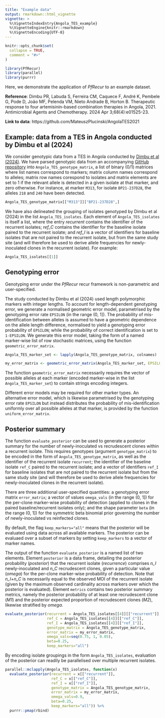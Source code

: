 ```yaml
---
title: "Example data"
output: rmarkdown::html_vignette
vignette: >
  %\VignetteIndexEntry{Angola_TES_example}
  %\VignetteEngine{knitr::rmarkdown}
  %\VignetteEncoding{UTF-8}
---
```


```r
knitr::opts_chunk$set(
  collapse = TRUE,
  comment = "#>"
)
```

```r
library(PfRecur)
library(parallel)
library(purrr)
```

Here, we demonstrate the application of *PfRecur* to an example dataset.

**Reference**: Dimbu PR, Labuda S, Ferreira CM, Caquece F, André K, Pembele G, Pode D, João MF, Pelenda VM, Nieto Andrade B, Horton B. Therapeutic response to four artemisinin-based combination therapies in Angola, 2021. Antimicrobial Agents and Chemotherapy. 2024 Apr 3;68(4):e01525-23.

**Link to data**: https://github.com/MateuszPlucinski/AngolaTES2021


## Example: data from a TES in Angola conducted by Dimbu et al (2024)

We consider genotypic data from a TES in Angola conducted by [Dimbu et al (2024)](https://doi.org/10.1128/aac.01525-23). We have parsed genotypic data from an accompanying [GitHub repository](https://github.com/MateuszPlucinski/AngolaTES2021) into `Angola_TES_genotype_matrix`, a list of binary (0/1) matrices where list names correspond to markers; matrix column names correspond to alleles; matrix row names corespond to isolates and matrix elements are set to 1 if the relevant allele is detected in a given isolate at that marker, and zero otherwise. For instance, at marker `M313`, for isolate `BP21-237D28`, the alleles `218` and `240` have been detected.

```r
Angola_TES_genotype_matrix[["M313"]]["BP21-237D28",]
```

We have also delineated the grouping of isolates genotyped by Dimbu et al (2024) in the list `Angola_TES_isolates`. Each element of `Angola_TES_isolates` is itself a list, where the entry *recurrent* contains the identifier of the recurrent isolates; *ref_C* contains the identifier for the baseline isolate paired to the recurrent isolate; and *ref_I* is a vector of identifiers for baseline isolates that are not paired to the recurrent isolate, but from the same study site (and will therefore be used to derive allele frequencies for newly-inoculated clones in the recurrent isolate). For example:

```r
Angola_TES_isolates[[1]]
```

## Genotyping error

Genotyping error under the *PfRecur* recur framework is non-parametric and user-specified.

The study conducted by Dimbu et al (2024) used length polymorphic markers with integer lengths. To account for length-dependent genotyping error, we generate a normalised geometric error model, parametrised by the genotyping error rate `EPSILON` (in the range (0, 1]). The probability of mis-identification between alleles is assumed to have a geometric dependence on the allele length difference, normalised to yield a genotyping error probability of `EPSILON`; while the probability of correct identification is set to `1-EPSILON`. We generate this error model, taking the form of a named marker-wise list of row stochastic matrices, using the function `geometric_error_matrix`.

```r
Angola_TES_marker_set <- lapply(Angola_TES_genotype_matrix, colnames)

my_error_matrix <- geometric_error_matrix(Angola_TES_marker_set, EPSILON=0.05)
```

The function `geometric_error_matrix` necessarily requires the vector of possible alleles at each marker (encoded marker-wise in the list `Angola_TES_marker_set`) to contain strings encoding integers.

Different error models may be required for other marker types. An alternative error model, which is likewise parametrised by the genotyping error rate `EPSILON` but instead distributes the probability of mis-identification uniformly over all possible alleles at that marker, is provided by the function `uniform_error_matrix`.

## Posterior summary

The function `evaluate_posterior` can be used to generate a posterior summary for the number of newly-inoculated vs recrudescent clones within a recurrent isolate. This requires genotypes (argument `genotype_matrix`) to be encoded in the form of `Angola_TES_genotype_matrix`, as well as the identifier of the recurrent isolate `recurrent`; the identifier of the baseline isolate `ref_C` paired to the recurrent isolate; and a vector of identifiers `ref_I` for baseline isolates that are not paired to the recurrent isolate but from the same study site (and will therefore be used to derive allele frequencies for newly-inoculated clones in the recurrent isolate). 

There are three additional user-specified quantities: a genotyping error matrix `error_matrix`; a vector of values `omega_vals` (in the range (0, 1]) for the per-clone marker-wise probability of detection (applied to clones in the paired baseline/recurrent isolates only); and the shape parameter `beta` (in the range (0, 1]) for the symmetric beta binomial prior governing the number of newly-inoculated vs reinfected clones.

By default, the flag `keep_markers="all"` means that the posterior will be evaluated using data across all available markers. The posterior can be evaluaed over a subset of markers by setting `keep_markers` to a vector of marker names. 

The output of the function `evaluate_posterior` is a named list of two elements. Element `posterior` is a data frame, detailing the posterior probability (*posterior*) that the recurrent isolate (*recurrence*) comprises *n_I* newly-inoculated and *n_C* recrudescent clones, given a particular value (*omega*) for the per-clone marker-wise probability of detection. Note that *n_I+n_C* is necessarily equal to the observed MOI of the recurrent isolate (given by the maximum observed cardinality across markers over which the posterior is evaluated). Element `metrics` contains two posterior summary metrics, namely the posterior probability of at least one recrudescent clone (*M1*) and the posterior expected proportion of recrudescent clones (*M2*), likewise stratified by *omega*.

```r
evaluate_posterior(recurrent = Angola_TES_isolates[[4]][["recurrent"]], 
                   ref_C = Angola_TES_isolates[[4]][["ref_C"]], 
                   ref_I = Angola_TES_isolates[[4]][["ref_I"]], 
                   genotype_matrix = Angola_TES_genotype_matrix, 
                   error_matrix = my_error_matrix, 
                   omega_vals=seq(0.75, 1, 0.05), 
                   beta=0.25, 
                   keep_markers="all")
```

By encoding isolate groupings in the form `Angola_TES_isolates`, evaluation of the posterior can readily be parallelised over multiple recurrent isolates.

```r
parallel::mclapply(Angola_TES_isolates, function(x) 
  evaluate_posterior(recurrent = x[["recurrent"]], 
                     ref_C = x[["ref_C"]], 
                     ref_I = x[["ref_I"]], 
                     genotype_matrix = Angola_TES_genotype_matrix, 
                     error_matrix = my_error_matrix, 
                     omega_vals=0.9, 
                     beta=0.25, 
                     keep_markers="all")) %>% 
  purrr::pmap(rbind)
```
